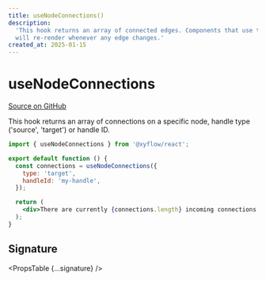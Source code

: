 ```yaml
---
title: useNodeConnections()
description:
  'This hook returns an array of connected edges. Components that use this hook
  will re-render whenever any edge changes.'
created_at: 2025-01-15
---
```



# useNodeConnections

[Source on GitHub](https://github.com/xyflow/xyflow/blob/main/packages/react/src/hooks/useHandleConnections.ts)

This hook returns an array of connections on a specific node, handle type ('source', 'target') or handle ID.

```jsx
import { useNodeConnections } from '@xyflow/react';

export default function () {
  const connections = useNodeConnections({
    type: 'target',
    handleId: 'my-handle',
  });

  return (
    <div>There are currently {connections.length} incoming connections!</div>
  );
}
```

## Signature

<PropsTable {...signature} />
